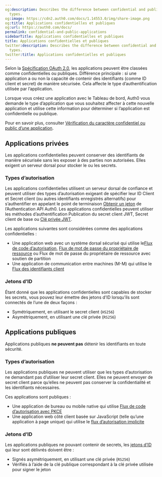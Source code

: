 ```yaml
---
og:description: Describes the difference between confidential and public application
  types.
og:image: https://cdn2.auth0.com/docs/1.14553.0/img/share-image.png
og:title: Applications confidentielles et publiques
og:url: https://auth0.com/docs/
permalink: confidential-and-public-applications
sidebarTitle: Applications confidentielles et publiques
title: Applications confidentielles et publiques
twitter:description: Describes the difference between confidential and public application
  types.
twitter:title: Applications confidentielles et publiques
---
```


Selon la [Spécification OAuth 2.0](https://tools.ietf.org/html/rfc6749#section-2.1), les applications peuvent être classées comme confidentielles ou publiques. Différence principale : si une application a ou non la capacité de contenir des identifiants (comme ID client et secret) de manière sécurisée. Cela affecte le type d’authentification utilisée par l’application.

Lorsque vous créez une application avec le Tableau de bord, Auth0 vous demande le type d’application que vous souhaitez affecter à cette nouvelle application et utilise cette information pour déterminer si l’application est confidentielle ou publique.

Pour en savoir plus, consulter [Vérification du caractère confidentiel ou public d’une application](/applications/confidential-and-public-applications/view-application-type).

## Applications privées

Les applications confidentielles peuvent conserver des identifiants de manière sécurisée sans les exposer à des parties non autorisées. Elles exigent un serveur dorsal pour stocker le ou les secrets.

### Types d’autorisation

Les applications confidentielles utilisent un serveur dorsal de confiance et peuvent utiliser des types d’autorisation exigeant de spécifier leur ID Client et Secret client (ou autres identifiants enregistrés alternatifs) pour s’authentifier en appelant le point de terminaison [Obtenir un jeton](https://auth0.com/docs/api/authentication#get-token) de l’Authentication API Auth0. Les applications confidentielles peuvent utiliser les méthodes d’authentification Publication du secret client JWT, Secret client de base ou [Clé privée JWT](/authenticate-with-private-key-jwt).

Les applications suivantes sont considérées comme des applications confidentielles :

* Une application web avec un système dorsal sécurisé qui utilise le[Flux de code d’autorisation](/login/flows/authorization-code-flow), [Flux de mot de passe du propriétaire de ressource](/login/flows/resource-owner-password-flow) ou Flux de mot de passe du propriétaire de ressource avec soutien de partition
* Une application de communication entre machines (M-M) qui utilise le [Flux des identifiants client](/login/flows/client-credentials-flow)

### Jetons d’ID

Étant donné que les applications confidentielles sont capables de stocker les secrets, vous pouvez leur émettre des jetons d'ID lorsqu’ils sont connectés de l’une de deux façons :

* Symétriquement, en utilisant le secret client (`HS256`)
* Asymétriquement, en utilisant une clé privée (`RS256`)

## Applications publiques

Applications publiques **ne peuvent pas** détenir les identifiants en toute sécurité.

### Types d’autorisation

Les applications publiques ne peuvent utiliser que les types d’autorisation ne demandant pas d’utiliser leur secret client. Elles ne peuvent envoyer de secret client parce qu’elles ne peuvent pas conserver la confidentialité et les identifiants nécessaires.

Ces applications sont publiques :

* Une application de bureau ou mobile native qui utilise [Flux de code d’autorisation avec PKCE](/login/flows/authorization-code-flow-with-proof-key-for-code-exchange-pkce)
* Une application web côté client basée sur JavaScript (telle qu’une application à page unique) qui utilise le [flux d’autorisation implicite](/login/flows/implicit-flow-with-form-post)

### Jetons d’ID

Les applications publiques ne pouvant contenir de secrets, les [jetons d’ID](/security/tokens/id-tokens) qui leur sont délivrés doivent être :

* Signés asymétriquement, en utilisant une clé privée (`RS256`)
* Vérifiés à l’aide de la clé publique correspondant à la clé privée utilisée pour signer le jeton